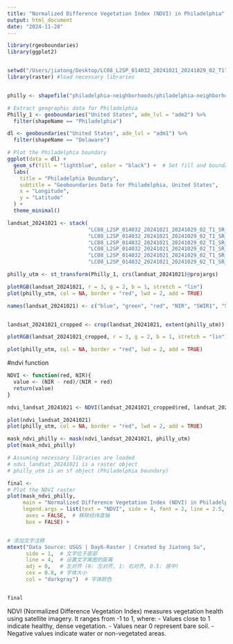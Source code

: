 ```yaml
---
title: "Normalized Difference Vegetation Index (NDVI) in Philadelphia"
output: html_document
date: "2024-11-28"
---
```


```r

library(rgeoboundaries)
library(ggplot2)


setwd("/Users/jiatong/Desktop/LC08_L2SP_014032_20241021_20241029_02_T1")
library(raster) #load necessary libraries


philly <- shapefile("philadelphia-neighborhoods/philadelphia-neighborhoods.shp")
```

```r
# Extract geographic data for Philadelphia
Philly_1 <- geoboundaries("United States", adm_lvl = "adm2") %>%
  filter(shapeName == "Philadelphia")

dl <- geoboundaries("United States", adm_lvl = "adm1") %>%
  filter(shapeName == "Delaware")

# Plot the Philadelphia boundary
ggplot(data = dl) +
  geom_sf(fill = "lightblue", color = "black") +  # Set fill and boundary colors
  labs(
    title = "Philadelphia Boundary",
    subtitle = "Geoboundaries Data for Philadelphia, United States",
    x = "Longitude",
    y = "Latitude"
  ) +
  theme_minimal()
```


```r
landsat_20241021 <- stack(
                          "LC08_L2SP_014032_20241021_20241029_02_T1_SR_B2.TIF",
                          "LC08_L2SP_014032_20241021_20241029_02_T1_SR_B3.TIF",
                          "LC08_L2SP_014032_20241021_20241029_02_T1_SR_B4.TIF",
                          "LC08_L2SP_014032_20241021_20241029_02_T1_SR_B5.TIF",
                          "LC08_L2SP_014032_20241021_20241029_02_T1_SR_B6.TIF",
                          "LC08_L2SP_014032_20241021_20241029_02_T1_SR_B7.TIF")
```


```r
philly_utm <- st_transform(Philly_1, crs(landsat_20241021)@projargs)

plotRGB(landsat_20241021, r = 3, g = 2, b = 1, stretch = "lin")
plot(philly_utm, col = NA, border = "red", lwd = 2, add = TRUE)

```

```r
names(landsat_20241021) <- c("blue", "green", "red", "NIR", "SWIR1", "SWIR2")


landsat_20241021_cropped <- crop(landsat_20241021, extent(philly_utm))

plotRGB(landsat_20241021_cropped, r = 3, g = 2, b = 1, stretch = "lin")

plot(philly_utm, col = NA, border = "red", lwd = 2, add = TRUE)

```


#ndvi function

```r
NDVI <- function(red, NIR){
  value <- (NIR - red)/(NIR + red)
  return(value)
}

ndvi_landsat_20241021 <- NDVI(landsat_20241021_cropped$red, landsat_20241021_cropped$NIR)

plot(ndvi_landsat_20241021)
plot(philly_utm, col = NA, border = "red", lwd = 2, add = TRUE)


```
```r
mask_ndvi_philly <- mask(ndvi_landsat_20241021, philly_utm)
plot(mask_ndvi_philly)
```


```r
# Assuming necessary libraries are loaded
# ndvi_landsat_20241021 is a raster object
# philly_utm is an sf object (Philadelphia boundary)

final <- 
# Plot the NDVI raster
plot(mask_ndvi_philly,
     main = "Normalized Difference Vegetation Index (NDVI) in Philadelphia",
     legend.args = list(text = "NDVI", side = 4, font = 2, line = 2.5, cex = 0.8),
      axes = FALSE,  # 移除经纬度轴
      box = FALSE) +


# 添加文字注释
mtext("Data Source: USGS | Day6-Raster | Created by Jiatong Su", 
      side = 1,  # 文字位于底部
      line = 4,  # 设置文字离图的距离
      adj = 0,   # 左对齐 (0: 左对齐, 1: 右对齐, 0.5: 居中)
      cex = 0.8, # 字体大小
      col = "darkgray")  # 字体颜色


final
```
NDVI (Normalized Difference Vegetation Index) measures vegetation health using satellite imagery.
It ranges from -1 to 1, where:
  - Values close to 1 indicate healthy, dense vegetation.
  - Values near 0 represent bare soil.
  - Negative values indicate water or non-vegetated areas.

  
